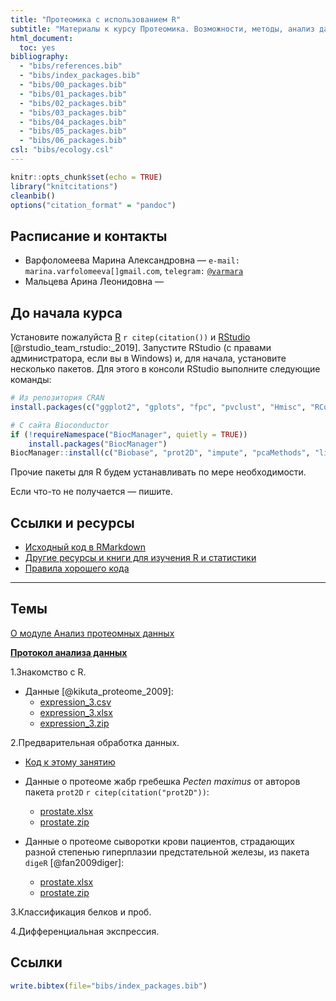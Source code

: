 ```yaml
---
title: "Протеомика с использованием R"
subtitle: "Материалы к курсу Протеомика. Возможности, методы, анализ данных"
html_document:
  toc: yes
bibliography: 
  - "bibs/references.bib"
  - "bibs/index_packages.bib"
  - "bibs/00_packages.bib"
  - "bibs/01_packages.bib"
  - "bibs/02_packages.bib"
  - "bibs/03_packages.bib"
  - "bibs/04_packages.bib"
  - "bibs/05_packages.bib"
  - "bibs/06_packages.bib"
csl: "bibs/ecology.csl"
---
```


<style type="text/css">
.title {
  display: visible;
}
</style>

```r
knitr::opts_chunk$set(echo = TRUE)
library("knitcitations")
cleanbib()
options("citation_format" = "pandoc")
```

<div class="row">
<div class="col-sm-10">

## Расписание и контакты

- Варфоломеева Марина Александровна ---  `e-mail: marina.varfolomeeva[]gmail.com`, `telegram:` [`@varmara`](https://t.me/varmara)
- Мальцева Арина Леонидовна --- 


## До начала курса

Установите пожалуйста [R](http://cran.r-project.org/) `r citep(citation())` и [RStudio](https://www.rstudio.com/products/rstudio/download/preview/) [@rstudio_team_rstudio:_2019].
Запустите RStudio (с правами администратора, если вы в Windows) и, для начала, установите несколько пакетов. Для этого в консоли RStudio выполните следующие команды:

```r
# Из репозитория CRAN
install.packages(c("ggplot2", "gplots", "fpc", "pvclust", "Hmisc", "RColorBrewer"))

# С сайта Bioconductor
if (!requireNamespace("BiocManager", quietly = TRUE))
    install.packages("BiocManager")
BiocManager::install(c("Biobase", "prot2D", "impute", "pcaMethods", "limma", "hexbin"))
```

Прочие пакеты для R будем устанавливать по мере необходимости.

Если что-то не получается --- пишите.

## Ссылки и ресурсы

- [Исходный код в RMarkdown](http://github.com/varmara/proteomics-course)
- [Другие ресурсы и книги для изучения R и статистики](pages/resources.html)
- [Правила хорошего кода](coding_practices.html)

---

## Темы

[О модуле Анализ протеомных данных](00_introduction.html)

[__Протокол анализа данных__](protocol.html)

1.Знакомство с R.

- Данные [@kikuta_proteome_2009]:
    - [expression_3.csv](https://varmara.github.io/proteomics/data/expression_3.csv)
    - [expression_3.xlsx](https://varmara.github.io/proteomics/data/expression_3.xlsx)
    - [expression_3.zip](https://varmara.github.io/proteomics/data/expression_3.zip)

2.Предварительная обработка данных.

- [Код к этому занятию](02_data_preprocessing.R)

- Данные о протеоме жабр гребешка _Pecten maximus_ от авторов пакета `prot2D` `r citep(citation("prot2D"))`:
    - [prostate.xlsx](data/pecten.xlsx)
    - [prostate.zip](data/pecten.zip)

- Данные о протеоме сыворотки крови пациентов, страдающих разной степенью гиперплазии предстательной железы, из пакета `digeR` [@fan2009diger]:
    - [prostate.xlsx](data/prostate.xlsx)
    - [prostate.zip](data/prostate.zip)

3.Классификация белков и проб.

<!-- - [Код к этому занятию](https://raw.githubusercontent.com/varmara/proteomics-course/gh-pages/03_classification.R) -->
<!-- - Данные те же (Artigaud et al. 2015) -->
<!-- - Пакеты (инсталлируйте при необходимости) -->

<!-- ```{r eval=FALSE} -->
<!-- # Из репозитория CRAN -->
<!-- install.packages(c("dendextend", "ape", "fpc", "pvclust", "gplots", "NMF"), dependencies = TRUE) -->
<!-- ``` -->

4.Дифференциальная экспрессия.

<!-- Пожалуйста, повторите про _t_-критерий и дисперсионный анализ. Это нам всем очень поможет. -->

<!-- - [Код к этому занятию](https://raw.githubusercontent.com/varmara/proteomics-course/gh-pages/04_differential_expression_analysis.R) -->
<!-- - Данные те же (Artigaud et al. 2015) -->

<!-- 5.Многомерные методы (PCA).

6.Многомерные методы (PLS-DA). 
--->



</div>
</div>


## Ссылки

```r
write.bibtex(file="bibs/index_packages.bib")
```

